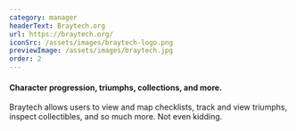 ```yaml
---
category: manager
headerText: Braytech.org
url: https://braytech.org/
iconSrc: /assets/images/braytech-logo.png
previewImage: /assets/images/braytech.jpg
order: 2
---
```


#### Character progression, triumphs, collections, and more.

Braytech allows users to view and map checklists, track and view triumphs,
inspect collectibles, and so much more. Not even kidding.
